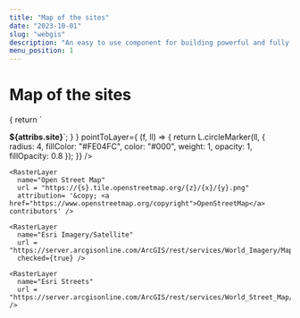 ```yaml
---
title: "Map of the sites"
date: "2023-10-01"
slug: "webgis"
description: "An easy to use component for building powerful and fully customizable maps"
menu_position: 1
---
```



# Map of the sites



<MapComp height="600px">
    <VectorLayer 
      name="Sites"
      path2geojson="../data/elamortuary.geojson"
      fitToContent={true}
      checked={true}
      popupTemplate={
      (attribs) => { return `<p><strong>${attribs.site}</strong>`; }
      }
      pointToLayer={
        (f, ll) => {
          return L.circleMarker(ll, {
            radius: 4,
            fillColor: "#FE04FC",
            color: "#000",
            weight: 1,
            opacity: 1,
            fillOpacity: 0.8
          });
        }}
    />

    <RasterLayer 
      name="Open Street Map"
      url = "https://{s}.tile.openstreetmap.org/{z}/{x}/{y}.png"
      attribution= '&copy; <a href="https://www.openstreetmap.org/copyright">OpenStreetMap</a> contributors' />
    
    <RasterLayer 
      name="Esri Imagery/Satellite"
      url = "https://server.arcgisonline.com/ArcGIS/rest/services/World_Imagery/MapServer/tile/{z}/{y}/{x}"
      checked={true} />
    
    <RasterLayer 
      name="Esri Streets"
      url = "https://server.arcgisonline.com/ArcGIS/rest/services/World_Street_Map/MapServer/tile/{z}/{y}/{x}" />
    
  </MapComp>
